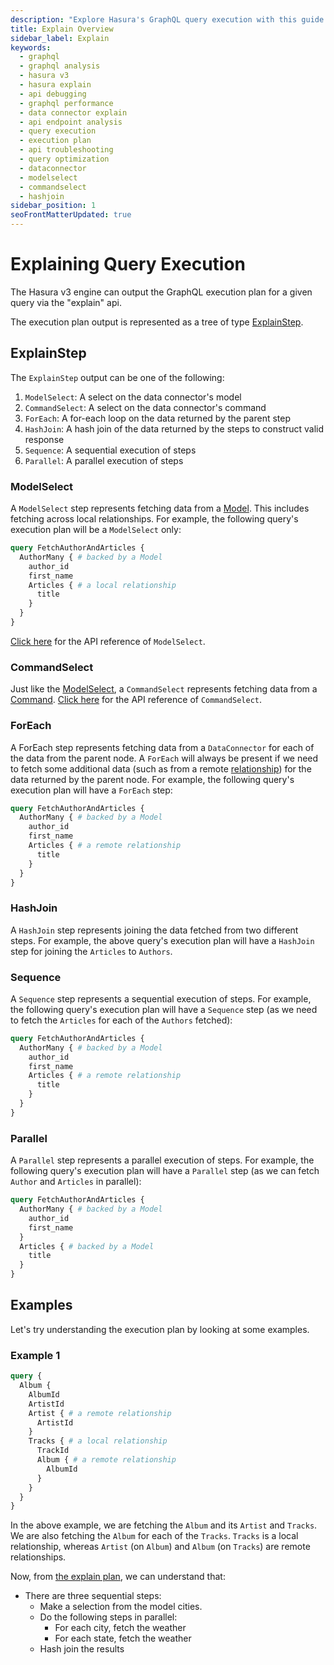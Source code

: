 ```yaml
---
description: "Explore Hasura's GraphQL query execution with this guide. Learn about various execution types like ModelSelect, CommandSelect, and HashJoin, and understand how Hasura's DDN optimizes query performance."
title: Explain Overview
sidebar_label: Explain
keywords:
  - graphql
  - graphql analysis
  - hasura v3
  - hasura explain
  - api debugging
  - graphql performance
  - data connector explain
  - api endpoint analysis
  - query execution
  - execution plan
  - api troubleshooting
  - query optimization
  - dataconnector
  - modelselect
  - commandselect
  - hashjoin
sidebar_position: 1
seoFrontMatterUpdated: true
---
```


# Explaining Query Execution

The Hasura v3 engine can output the GraphQL execution plan for a given query via the "explain" api.

The execution plan output is represented as a tree of type [ExplainStep](#explainstep).

## ExplainStep

The `ExplainStep` output can be one of the following:

1. `ModelSelect`: A select on the data connector's model
2. `CommandSelect`: A select on the data connector's command
3. `ForEach`: A for-each loop on the data returned by the parent step
4. `HashJoin`: A hash join of the data returned by the steps to construct valid response
5. `Sequence`: A sequential execution of steps
6. `Parallel`: A parallel execution of steps

### ModelSelect

A `ModelSelect` step represents fetching data from a [Model](/supergraph-modeling/models.mdx). This includes fetching
across local relationships. For example, the following query's execution plan will be a `ModelSelect` only:

```graphql
query FetchAuthorAndArticles {
  AuthorMany { # backed by a Model
    author_id
    first_name
    Articles { # a local relationship
      title
    }
  }
}
```

[Click here](./api-reference#modelselect) for the API reference of `ModelSelect`.

### CommandSelect

Just like the [ModelSelect](#modelselect), a `CommandSelect` represents fetching data from a
[Command](docs/supergraph-modeling/commands.mdx). [Click here](./api-reference#commandselect) for the API reference of
`CommandSelect`.

### ForEach

A ForEach step represents fetching data from a `DataConnector` for each of the data from the parent node. A `ForEach`
will always be present if we need to fetch some additional data (such as from a remote
[relationship](/supergraph-modeling/relationships.mdx)) for the data returned by the parent node. For example, the
following query's execution plan will have a `ForEach` step:

```graphql
query FetchAuthorAndArticles {
  AuthorMany { # backed by a Model
    author_id
    first_name
    Articles { # a remote relationship
      title
    }
  }
}
```

### HashJoin

A `HashJoin` step represents joining the data fetched from two different steps. For example, the above query's execution
plan will have a `HashJoin` step for joining the `Articles` to `Authors`.

### Sequence

A `Sequence` step represents a sequential execution of steps. For example, the following query's execution plan will
have a `Sequence` step (as we need to fetch the `Articles` for each of the `Authors` fetched):

```graphql
query FetchAuthorAndArticles {
  AuthorMany { # backed by a Model
    author_id
    first_name
    Articles { # a remote relationship
      title
    }
  }
}
```

### Parallel

A `Parallel` step represents a parallel execution of steps. For example, the following query's execution plan will have
a `Parallel` step (as we can fetch `Author` and `Articles` in parallel):

```graphql
query FetchAuthorAndArticles {
  AuthorMany { # backed by a Model
    author_id
    first_name
  }
  Articles { # backed by a Model
    title
  }
}
```

## Examples

Let's try understanding the execution plan by looking at some examples.

### Example 1

```graphql
query {
  Album {
    AlbumId
    ArtistId
    Artist { # a remote relationship
      ArtistId
    }
    Tracks { # a local relationship
      TrackId
      Album { # a remote relationship
        AlbumId
      }
    }
  }
}
```

In the above example, we are fetching the `Album` and its `Artist` and `Tracks`. We are also fetching the `Album` for
each of the `Tracks`. `Tracks` is a local relationship, whereas `Artist` (on `Album`) and `Album` (on `Tracks`) are
remote relationships.

Now, from [the explain plan](/graphql-api/explain/api-reference#example-1), we can understand that:

- There are three sequential steps:
  - Make a selection from the model cities.
  - Do the following steps in parallel:
    - For each city, fetch the weather
    - For each state, fetch the weather
  - Hash join the results
